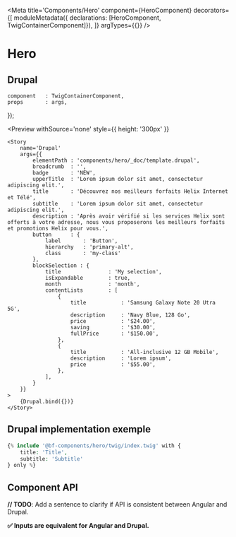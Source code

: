 
<Meta 
    title='Components/Hero' 
    component={HeroComponent}
    decorators={[
        moduleMetadata({ declarations: [HeroComponent, TwigContainerComponent]}),
    ]}
    argTypes={{}}
/>

# Hero

## Drupal

    component   : TwigContainerComponent,
    props       : args,
});

<Preview
    withSource='none'
    style={{ height: '300px' }}
>
    <Story 
        name='Drupal'
        args={{ 
            elementPath : 'components/hero/_doc/template.drupal',
            breadcrumb  : '',
            badge       : 'NEW',
            upperTitle  : 'Lorem ipsum dolor sit amet, consectetur adipiscing elit.',
            title       : 'Découvrez nos meilleurs forfaits Helix Internet et Télé',
            subtitle    : 'Lorem ipsum dolor sit amet, consectetur adipiscing elit.',
            description : 'Après avoir vérifié si les services Helix sont offerts à votre adresse, nous vous proposerons les meilleurs forfaits et promotions Helix pour vous.',
            button      : {
                label       : 'Button',
                hierarchy   : 'primary-alt',
                class       : 'my-class'
            },
            blockSelection : {
                title               : 'My selection',
                isExpandable        : true,
                month               : 'month',
                contentLists        : [
                    {
                        title           : 'Samsung Galaxy Note 20 Utra 5G',
                        description     : 'Navy Blue, 128 Go',
                        price           : '$24.00',
                        saving          : '$30.00',
                        fullPrice       : '$150.00',
                    },
                    {
                        title           : 'All-inclusive 12 GB Mobile',
                        description     : 'Lorem ipsum',
                        price           : '$55.00',
                    },
                ],
            }
        }}
    >
        {Drupal.bind({})}
    </Story>
</Preview>


## Drupal implementation exemple

```php
{% include '@bf-components/hero/twig/index.twig' with {
    title: 'Title',
    subtitle: 'Subtitle'
} only %}
```

## Component API

**// TODO**: Add a sentence to clarify if API is consistent between Angular and Drupal.

**✅ Inputs are equivalent for Angular and Drupal.**

<Props of={HeroComponent} />